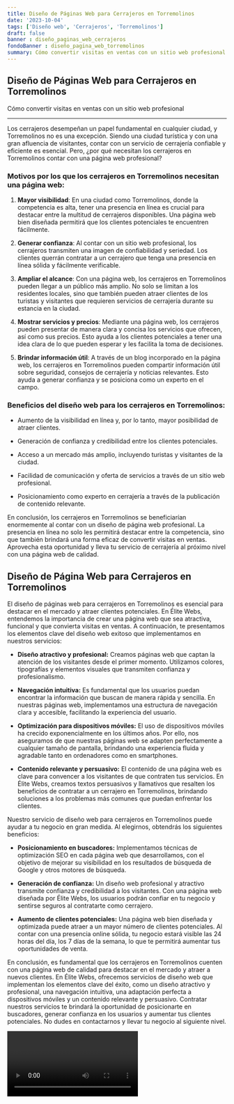 ```yaml
---
title: Diseño de Páginas Web para Cerrajeros en Torremolinos
date: '2023-10-04'
tags: ['Diseño web', 'Cerrajeros', 'Torremolinos']
draft: false
banner : diseño_paginas_web_cerrajeros
fondoBanner : diseño_pagina_web_torremolinos
summary: Cómo convertir visitas en ventas con un sitio web profesional
---
```


## Diseño de Páginas Web para Cerrajeros en Torremolinos

Cómo convertir visitas en ventas con un sitio web profesional

---

Los cerrajeros desempeñan un papel fundamental en cualquier ciudad, y Torremolinos no es una excepción. Siendo una ciudad turística y con una gran afluencia de visitantes, contar con un servicio de cerrajería confiable y eficiente es esencial. Pero, ¿por qué necesitan los cerrajeros en Torremolinos contar con una página web profesional?

### Motivos por los que los cerrajeros en Torremolinos necesitan una página web:

1. **Mayor visibilidad**: En una ciudad como Torremolinos, donde la competencia es alta, tener una presencia en línea es crucial para destacar entre la multitud de cerrajeros disponibles. Una página web bien diseñada permitirá que los clientes potenciales te encuentren fácilmente.

2. **Generar confianza**: Al contar con un sitio web profesional, los cerrajeros transmiten una imagen de confiabilidad y seriedad. Los clientes querrán contratar a un cerrajero que tenga una presencia en línea sólida y fácilmente verificable.

3. **Ampliar el alcance**: Con una página web, los cerrajeros en Torremolinos pueden llegar a un público más amplio. No solo se limitan a los residentes locales, sino que también pueden atraer clientes de los turistas y visitantes que requieren servicios de cerrajería durante su estancia en la ciudad.

4. **Mostrar servicios y precios**: Mediante una página web, los cerrajeros pueden presentar de manera clara y concisa los servicios que ofrecen, así como sus precios. Esto ayuda a los clientes potenciales a tener una idea clara de lo que pueden esperar y les facilita la toma de decisiones.

5. **Brindar información útil**: A través de un blog incorporado en la página web, los cerrajeros en Torremolinos pueden compartir información útil sobre seguridad, consejos de cerrajería y noticias relevantes. Esto ayuda a generar confianza y se posiciona como un experto en el campo.

### Beneficios del diseño web para los cerrajeros en Torremolinos:

- Aumento de la visibilidad en línea y, por lo tanto, mayor posibilidad de atraer clientes.

- Generación de confianza y credibilidad entre los clientes potenciales.

- Acceso a un mercado más amplio, incluyendo turistas y visitantes de la ciudad.

- Facilidad de comunicación y oferta de servicios a través de un sitio web profesional.

- Posicionamiento como experto en cerrajería a través de la publicación de contenido relevante.

En conclusión, los cerrajeros en Torremolinos se beneficiarían enormemente al contar con un diseño de página web profesional. La presencia en línea no solo les permitirá destacar entre la competencia, sino que también brindará una forma eficaz de convertir visitas en ventas. Aprovecha esta oportunidad y lleva tu servicio de cerrajería al próximo nivel con una página web de calidad.

<GifSeo />

<Cta />

## Diseño de Página Web para Cerrajeros en Torremolinos

El diseño de páginas web para cerrajeros en Torremolinos es esencial para destacar en el mercado y atraer clientes potenciales. En Élite Webs, entendemos la importancia de crear una página web que sea atractiva, funcional y que convierta visitas en ventas. A continuación, te presentamos los elementos clave del diseño web exitoso que implementamos en nuestros servicios:

- **Diseño atractivo y profesional:** Creamos páginas web que captan la atención de los visitantes desde el primer momento. Utilizamos colores, tipografías y elementos visuales que transmiten confianza y profesionalismo.

- **Navegación intuitiva:** Es fundamental que los usuarios puedan encontrar la información que buscan de manera rápida y sencilla. En nuestras páginas web, implementamos una estructura de navegación clara y accesible, facilitando la experiencia del usuario.

- **Optimización para dispositivos móviles:** El uso de dispositivos móviles ha crecido exponencialmente en los últimos años. Por ello, nos aseguramos de que nuestras páginas web se adapten perfectamente a cualquier tamaño de pantalla, brindando una experiencia fluida y agradable tanto en ordenadores como en smartphones.

- **Contenido relevante y persuasivo:** El contenido de una página web es clave para convencer a los visitantes de que contraten tus servicios. En Élite Webs, creamos textos persuasivos y llamativos que resalten los beneficios de contratar a un cerrajero en Torremolinos, brindando soluciones a los problemas más comunes que puedan enfrentar los clientes.

Nuestro servicio de diseño web para cerrajeros en Torremolinos puede ayudar a tu negocio en gran medida. Al elegirnos, obtendrás los siguientes beneficios:

- **Posicionamiento en buscadores:** Implementamos técnicas de optimización SEO en cada página web que desarrollamos, con el objetivo de mejorar su visibilidad en los resultados de búsqueda de Google y otros motores de búsqueda.

- **Generación de confianza:** Un diseño web profesional y atractivo transmite confianza y credibilidad a los visitantes. Con una página web diseñada por Élite Webs, los usuarios podrán confiar en tu negocio y sentirse seguros al contratarte como cerrajero.

- **Aumento de clientes potenciales:** Una página web bien diseñada y optimizada puede atraer a un mayor número de clientes potenciales. Al contar con una presencia online sólida, tu negocio estará visible las 24 horas del día, los 7 días de la semana, lo que te permitirá aumentar tus oportunidades de venta.

En conclusión, es fundamental que los cerrajeros en Torremolinos cuenten con una página web de calidad para destacar en el mercado y atraer a nuevos clientes. En Élite Webs, ofrecemos servicios de diseño web que implementan los elementos clave del éxito, como un diseño atractivo y profesional, una navegación intuitiva, una adaptación perfecta a dispositivos móviles y un contenido relevante y persuasivo. Contratar nuestros servicios te brindará la oportunidad de posicionarte en buscadores, generar confianza en los usuarios y aumentar tus clientes potenciales. No dudes en contactarnos y llevar tu negocio al siguiente nivel.

<Video />

<CtaBot job='Cerrajeros' city='Torremolinos'/>

<Gmaps query='Torremolinos+españa+maps' />